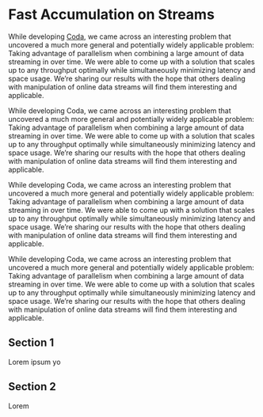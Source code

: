 
# Fast Accumulation on Streams

While developing [Coda](codaprotocol.com), we came across an interesting problem that uncovered a much more general and potentially widely applicable problem: Taking advantage of parallelism when combining a large amount of data streaming in over time. We were able to come up with a solution that scales up to any throughput optimally while simultaneously minimizing latency and space usage. We’re sharing our results with the hope that others dealing with manipulation of online data streams will find them interesting and applicable.

While developing Coda, we came across an interesting problem that uncovered a much more general and potentially widely applicable problem: Taking advantage of parallelism when combining a large amount of data streaming in over time. We were able to come up with a solution that scales up to any throughput optimally while simultaneously minimizing latency and space usage. We’re sharing our results with the hope that others dealing with manipulation of online data streams will find them interesting and applicable.

While developing Coda, we came across an interesting problem that uncovered a much more general and potentially widely applicable problem: Taking advantage of parallelism when combining a large amount of data streaming in over time. We were able to come up with a solution that scales up to any throughput optimally while simultaneously minimizing latency and space usage. We’re sharing our results with the hope that others dealing with manipulation of online data streams will find them interesting and applicable.

While developing Coda, we came across an interesting problem that uncovered a much more general and potentially widely applicable problem: Taking advantage of parallelism when combining a large amount of data streaming in over time. We were able to come up with a solution that scales up to any throughput optimally while simultaneously minimizing latency and space usage. We’re sharing our results with the hope that others dealing with manipulation of online data streams will find them interesting and applicable.

## Section 1

Lorem ipsum yo

## Section 2

Lorem

